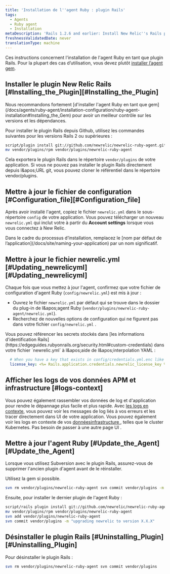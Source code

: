 ```yaml
---
title: 'Installation de l''agent Ruby : plugin Rails'
tags:
  - Agents
  - Ruby agent
  - Installation
metaDescription: 'Rails 1.2.6 and earlier: Install New Relic''s Rails plugin as a gem in order to have better control over versions and dependencies.'
freshnessValidatedDate: never
translationType: machine
---
```


Ces instructions concernent l&apos;installation de l&apos;agent Ruby en tant que plugin Rails. Pour la plupart des cas d’utilisation, vous devez plutôt [installer l’agent gem](/docs/agents/ruby-agent/installation-configuration/ruby-agent-installation#Installing_the_Gem).

## Installer le plugin New Relic Rails [#Installing\_the\_Plugin][#Installing_the_Plugin]

<Callout variant="important">
  Nous recommandons fortement [d&apos;installer l&apos;agent Ruby en tant que gem](/docs/agents/ruby-agent/installation-configuration/ruby-agent-installation#Installing_the_Gem) pour avoir un meilleur contrôle sur les versions et les dépendances.
</Callout>

Pour installer le plugin Rails depuis Github, utilisez les commandes suivantes pour les versions Rails 2 ou supérieures :

```sh
script/plugin install git://github.com/newrelic/newrelic-ruby-agent.git
mv vendor/plugins/rpm vendor/plugins/newrelic-ruby-agent
```

Cela exportera le plugin Rails dans le répertoire `vendor/plugins` de votre application. Si vous ne pouvez pas installer le plugin Rails directement depuis l&amp;apos;URL git, vous pouvez cloner le référentiel dans le répertoire vendor/plugins.

<InstallFeedback />

## Mettre à jour le fichier de configuration [#Configuration\_file][#Configuration_file]

Après avoir installé l&apos;agent, copiez le fichier `newrelic.yml` dans le sous-répertoire `config` de votre application. Vous pouvez télécharger un nouveau `newrelic.yml` qui inclut votre <InlinePopover type="licenseKey" />à partir du <DNT>**Account settings**</DNT> lorsque vous vous connectez à New Relic.

<Callout variant="important">
  Dans le cadre du processus d’installation, remplacez le [nom par défaut de l’application](/docs/site/naming-your-application) par un nom significatif.
</Callout>

## Mettre à jour le fichier newrelic.yml [#Updating\_newrelicyml][#Updating_newrelicyml]

Chaque fois que vous mettez à jour l&apos;agent, confirmez que votre fichier de configuration d&apos;agent Ruby (`config/newrelic.yml`) est mis à jour :

* Ouvrez le fichier `newrelic.yml` par défaut qui se trouve dans le dossier du plug-in de l&amp;apos;agent Ruby (`vendor/plugins/newrelic-ruby-agent/newrelic.yml`).
* Recherchez de nouvelles options de configuration qui ne figurent pas dans votre fichier `config/newrelic.yml` .

<Callout variant="tip">
  Vous pouvez référencer les secrets stockés dans [les informations d&apos;identification Rails](https://edgeguides.rubyonrails.org/security.html#custom-credentials) dans votre fichier `newrelic.yml` à l&amp;apos;aide de l&amp;apos;interpolation YAML :

  ```yml
    # When you have a key that exists in config/credentials.yml.enc like 'newrelic_license_key'...
    license_key: <%= Rails.application.credentials.newrelic_license_key %>
  ```
</Callout>

## Afficher les logs de vos données APM et infrastructure [#logs-context]

Vous pouvez également rassembler vos données de log et d&apos;application pour rendre le dépannage plus facile et plus rapide. Avec [les logs en contexte](/docs/logs/logs-context/configure-logs-context-ruby/), vous pouvez voir les messages de log liés à vos erreurs et les tracer directement dans UI de votre application. Vous pouvez également voir les logs en contexte de vos [donnéesinfrastructure ](/docs/logs/forward-logs/forward-your-logs-using-infrastructure-agent/), telles que le cluster Kubernetes. Pas besoin de passer à une autre page UI .

## Mettre à jour l&apos;agent Ruby [#Update\_the\_Agent][#Update_the_Agent]

Lorsque vous utilisez Subversion avec le plugin Rails, assurez-vous de supprimer l&apos;ancien plugin d&apos;agent avant de le réinstaller.

<Callout variant="tip">
  Utilisez la gem si possible.
</Callout>

```sh
svn rm vendor/plugins/newrelic-ruby-agent svn commit vendor/plugins -m "removing old version of newrelic"
```

Ensuite, pour installer le dernier plugin de l&apos;agent Ruby :

```sh
script/rails plugin install git://github.com/newrelic/newrelic-ruby-agent.git vendor/plugins/newrelic-ruby-agent
mv vendor/plugins/rpm vendor/plugins/newrelic-ruby-agent
svn add vendor/plugins/newrelic-ruby-agent
svn commit vendor/plugins -m "upgrading newrelic to version X.X.X"
```

## Désinstaller le plugin Rails [#Uninstalling\_Plugin][#Uninstalling_Plugin]

Pour désinstaller le plugin Rails :

```sh
svn rm vendor/plugins/newrelic-ruby-agent svn commit vendor/plugins
```